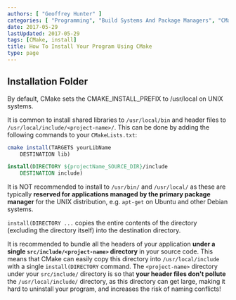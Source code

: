 ```yaml
---
authors: [ "Geoffrey Hunter" ]
categories: [ "Programming", "Build Systems And Package Managers", "CMake" ]
date: 2017-05-29
lastUpdated: 2017-05-29
tags: [CMake, install]
title: How To Install Your Program Using CMake
type: page
---
```



## Installation Folder

By default, CMake sets the CMAKE_INSTALL_PREFIX to /usr/local on UNIX systems.

It is common to install shared libraries to `/usr/local/bin` and header files to `/usr/local/include/<project-name>/`. This can be done by adding the following commands to your `CMakeLists.txt`:

```cmake
cmake install(TARGETS yourLibName
    DESTINATION lib)

install(DIRECTORY ${projectName_SOURCE_DIR}/include
    DESTINATION include)
```

It is NOT recommended to install to `/usr/bin/` and `/usr/local/` as these are typically **reserved for applications managed by the primary package manager** for the UNIX distribution, e.g. `apt-get` on Ubuntu and other Debian systems.

`install(DIRECTORY ...` copies the entire contents of the directory (excluding the directory itself) into the destination directory.

It is recommended to bundle all the headers of your application **under a single `src/include/<project-name>` directory** in your source code. This means that CMake can easily copy this directory into `/usr/local/include` with a single `install(DIRECTORY` command. The `<project-name>` directory under your `src/include/` directory is so that **your header files don't pollute** the `/usr/local/include/` directory, as this directory can get large, making it hard to uninstall your program, and increases the risk of naming conflicts!
